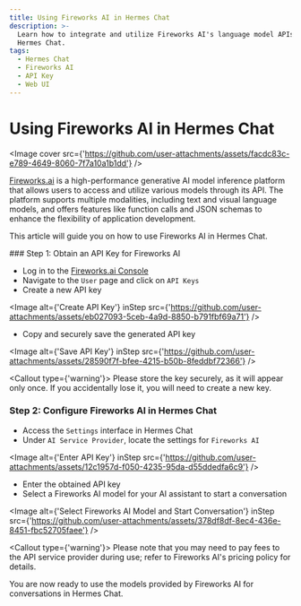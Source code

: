 ```yaml
---
title: Using Fireworks AI in Hermes Chat
description: >-
  Learn how to integrate and utilize Fireworks AI's language model APIs in
  Hermes Chat.
tags:
  - Hermes Chat
  - Fireworks AI
  - API Key
  - Web UI
---
```


# Using Fireworks AI in Hermes Chat

<Image cover src={'https://github.com/user-attachments/assets/facdc83c-e789-4649-8060-7f7a10a1b1dd'} />

[Fireworks.ai](https://fireworks.ai/) is a high-performance generative AI model inference platform that allows users to access and utilize various models through its API. The platform supports multiple modalities, including text and visual language models, and offers features like function calls and JSON schemas to enhance the flexibility of application development.

This article will guide you on how to use Fireworks AI in Hermes Chat.

<Steps>
  ### Step 1: Obtain an API Key for Fireworks AI

  - Log in to the [Fireworks.ai Console](https://fireworks.ai/account/api-keys)
  - Navigate to the `User` page and click on `API Keys`
  - Create a new API key

  <Image alt={'Create API Key'} inStep src={'https://github.com/user-attachments/assets/eb027093-5ceb-4a9d-8850-b791fbf69a71'} />

  - Copy and securely save the generated API key

  <Image alt={'Save API Key'} inStep src={'https://github.com/user-attachments/assets/28590f7f-bfee-4215-b50b-8feddbf72366'} />

  <Callout type={'warning'}>
    Please store the key securely, as it will appear only once. If you accidentally lose it, you will
    need to create a new key.
  </Callout>

  ### Step 2: Configure Fireworks AI in Hermes Chat

  - Access the `Settings` interface in Hermes Chat
  - Under `AI Service Provider`, locate the settings for `Fireworks AI`

  <Image alt={'Enter API Key'} inStep src={'https://github.com/user-attachments/assets/12c1957d-f050-4235-95da-d55ddedfa6c9'} />

  - Enter the obtained API key
  - Select a Fireworks AI model for your AI assistant to start a conversation

  <Image alt={'Select Fireworks AI Model and Start Conversation'} inStep src={'https://github.com/user-attachments/assets/378df8df-8ec4-436e-8451-fbc52705faee'} />

  <Callout type={'warning'}>
    Please note that you may need to pay fees to the API service provider during use; refer to
    Fireworks AI's pricing policy for details.
  </Callout>
</Steps>

You are now ready to use the models provided by Fireworks AI for conversations in Hermes Chat.
